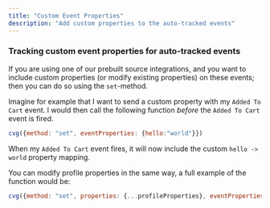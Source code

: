 ```yaml
---
title: "Custom Event Properties"
description: "Add custom properties to the auto-tracked events"
---
```


### Tracking custom event properties for auto-tracked events

If you are using one of our prebuilt source integrations, and you want to include custom properties (or modify existing properties) on these events; then you can do so using the `set`-method.

Imagine for example that I want to send a custom property with my `Added To Cart` event. 
I would then call the following function  _before_ the `Added To Cart` event is fired.

```js
cvg({method: "set", eventProperties: {hello:"world"}})
```

When my `Added To Cart` event fires, it will now include the custom `hello -> world` property mapping.

You can modify profile properties in the same way, a full example of the function would be:

```js
cvg({method: "set", properties: {...profileProperties}, eventProperties: {...eventProperties}})
```

